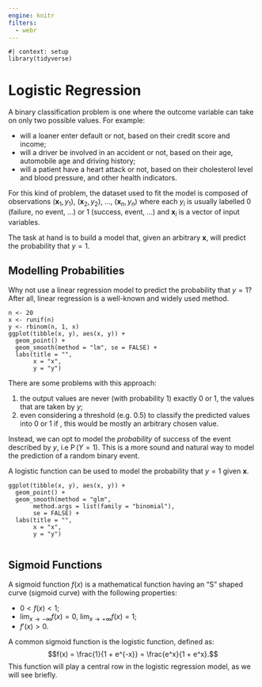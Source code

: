 ```yaml
---
engine: knitr
filters: 
  - webr
---
```


```webr-r
#| context: setup
library(tidyverse)
```

# Logistic Regression

A binary classification problem is one where the outcome variable can take on only two possible values. For example:

- will a loaner enter default or not, based on their credit score and income;
- will a driver be involved in an accident or not, based on their age, automobile age and driving history;
- will a patient have a heart attack or not, based on their cholesterol level and blood pressure, and other health indicators.

For this kind of problem, the dataset used to fit the model is composed of observations $(\mathbf{x}_1, y_1)$, $(\mathbf{x}_2, y_2)$, ..., $(\mathbf{x}_n, y_n)$ where each $y_i$ is usually labelled 0 (failure, no event, ...) or 1 (success, event, ...) and $\mathbf{x}_i$ is a vector of input variables.

The task at hand is to build a model that, given an arbitrary $\mathbf{x}$, will predict the probability that $y = 1$.

## Modelling Probabilities

Why not use a linear regression model to predict the probability that $y = 1$? After all, linear regression is a well-known and widely used method.

```webr-r
n <- 20
x <- runif(n)
y <- rbinom(n, 1, x)
ggplot(tibble(x, y), aes(x, y)) +
  geom_point() +
  geom_smooth(method = "lm", se = FALSE) +
  labs(title = "",
       x = "x",
       y = "y")
```

There are some problems with this approach:

1. the output values are never (with probability 1) exactly 0 or 1, the values that are taken by $y$;
2. even considering a threshold (e.g. 0.5) to classify the predicted values into 0 or 1 if , this would be mostly an arbitrary chosen value.

Instead, we can opt to model the *probability* of success of the event described by $y$, i.e $\operatorname{P}(Y=1)$. This is a more sound and natural way to model the prediction of a random binary event.

A logistic function can be used to model the probability that $y = 1$ given $\mathbf{x}$.


```webr-r
ggplot(tibble(x, y), aes(x, y)) +
  geom_point() +
  geom_smooth(method = "glm", 
       method.args = list(family = "binomial"), 
       se = FALSE) +
  labs(title = "",
       x = "x",
       y = "y")
  
```

## Sigmoid Functions

A sigmoid function $f(x)$ is a mathematical function having an "S" shaped curve (sigmoid curve) with the following properties:

- $0<f(x)<1$;
- $\displaystyle \lim_{x \to -\infty} f(x) = 0$, $\displaystyle \lim_{x \to +\infty} f(x) = 1$;
- $f'(x)>0$.

A common sigmoid function is the logistic function, defined as:
$$f(x) = \frac{1}{1 + e^{-x}} = \frac{e^x}{1 + e^x}.$$
This function will play a central row in the logistic regression model, as we will see briefly.
